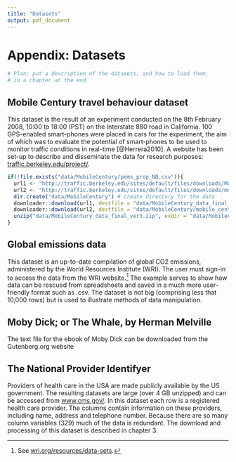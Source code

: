 ```yaml
---
title: "Datasets"
output: pdf_document
---
```


\newpage

# Appendix: Datasets 

```r
# Plan: put a description of the datasets, and how to load them,
# in a chapter at the end
```

## Mobile Century travel behaviour dataset

This dataset is the result of an experiment conducted on the 8th February 2008,
10:00 to 18:00 (PST) on the Interstate 880 road in California.
100 GPS-enabled smart-phones were placed in cars for the experiment, the
aim of which was to evaluate the potential of smart-phones to be used to
monitor traffic conditions in real-time [@Herrera2010]. A website has been
set-up to describe and disseminate the data for research purposes:
[traffic.berkeley.edu/project/](http://traffic.berkeley.edu/project/).


```r
if(!file.exists("data/MobileCentury/pems_prop_NB.csv")){
  url1 <- "http://traffic.berkeley.edu/sites/default/files/downloads/MobileCentury_data_final_ver3.zip?sid=1529"
  url2 <- "http://traffic.berkeley.edu/sites/default/files/downloads/mobile_century_data_manual.pdf" # the user manual
  dir.create("data/MobileCentury") # create directory for the data
  downloader::download(url1, destfile = "data/MobileCentury_data_final_ver3.zip")
  downloader::download(url2, destfile = "data/MobileCentury/mobile_century_data_manual.pdf")
  unzip("data/MobileCentury_data_final_ver3.zip", exdir = "data/MobileCentury/")
}
```

## Global emissions data 

This dataset is an up-to-date compilation of global CO2 emissions, administered by the World Resources Institute (WRI).
The user must sign-in to access the data from the WRI website.^[See [wri.org/resources/data-sets](http://www.wri.org/resources/data-sets/cait-country-greenhouse-gas-emissions-data).]
The example serves to show how data can be rescued from spreadsheets and saved in a much more user-friendly format such as .csv.
The dataset is not big (comprising less that 10,000 rows) but is used to illustrate methods of data manipulation.

## Moby Dick; or The Whale, by Herman Melville

The text file for the ebook of Moby Dick can be downloaded from the Gutenberg.org website\sidenote{\url{https://www.gutenberg.org/files/2701/2701.txt}}

## The National Provider Identifyer

Providers of health care in the USA are made publicly available by the US government.
The resulting datasets are large (over 4 GB unzipped) and can be accessed from
[www.cms.gov/](http://download.cms.gov/nppes/NPI_Files.html).
In this dataset each row is a registered health care provider.
The columns contain information on these providers, including name, address and telephone number.
Because there are so many column variables (329) much of the data is redundant.
The download and processing of this dataset is described in chapter 3.


